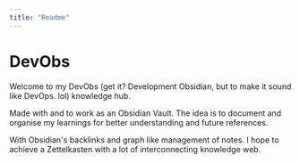 ```yaml
---
title: "Readme"
---
```



# DevObs

Welcome to my DevObs (get it? Development Obsidian, but to make it sound like DevOps. lol) knowledge hub.

Made with and to work as an Obsidian Vault. The idea is to document and organise my learnings for better understanding and future references.

With Obsidian's backlinks and graph like management of notes. I hope to achieve a Zettelkasten with a lot of interconnecting knowledge web.
